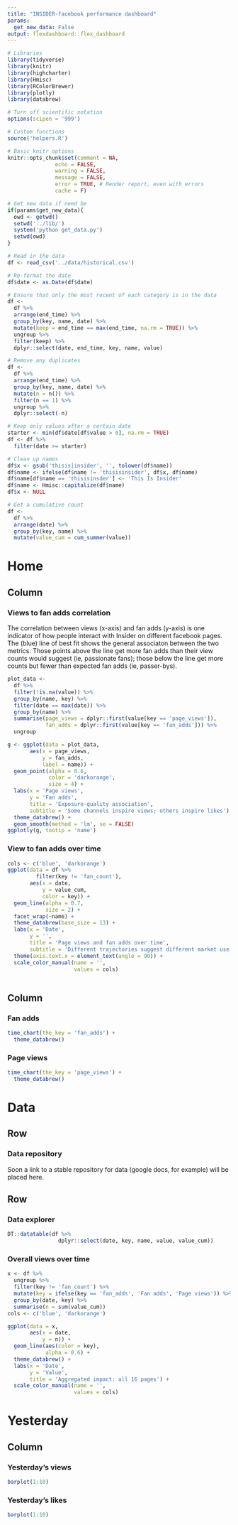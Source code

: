 ```yaml
---
title: "INSIDER-facebook performance dashboard"
params:
  get_new_data: False
output: flexdashboard::flex_dashboard
---
```


```r
# Libraries
library(tidyverse)
library(knitr)
library(highcharter)
library(Hmisc)
library(RColorBrewer)
library(plotly)
library(databrew)

# Turn off scientific notation
options(scipen = '999')

# Custom functions
source('helpers.R')

# Basic knitr options
knitr::opts_chunk$set(comment = NA, 
               echo = FALSE, 
               warning = FALSE, 
               message = FALSE, 
               error = TRUE, # Render report, even with errors
               cache = F)

# Get new data if need be
if(params$get_new_data){
  owd <- getwd()
  setwd('../lib/')
  system('python get_data.py')
  setwd(owd)
}

# Read in the data
df <- read_csv('../data/historical.csv')

# Re-format the date
df$date <- as.Date(df$date)

# Ensure that only the most recent of each category is in the data
df <- 
  df %>%
  arrange(end_time) %>%
  group_by(key, name, date) %>%
  mutate(keep = end_time == max(end_time, na.rm = TRUE)) %>%
  ungroup %>%
  filter(keep) %>%
  dplyr::select(date, end_time, key, name, value)

# Remove any duplicates
df <- 
  df %>%
  arrange(end_time) %>%
  group_by(key, name, date) %>%
  mutate(n = n()) %>%
  filter(n == 1) %>%
  ungroup %>%
  dplyr::select(-n)

# Keep only values after a certain date
starter <- min(df$date[df$value > 0], na.rm = TRUE)
df <- df %>%
  filter(date >= starter)

# Clean up names
df$x <- gsub('thisis|insider', '', tolower(df$name))
df$name <- ifelse(df$name != 'thisisinsider', df$x, df$name)
df$name[df$name == 'thisisinsder'] <- 'This Is Insider'
df$name <- Hmisc::capitalize(df$name)
df$x <- NULL

# Get a cumulative count
df <- 
  df %>%
  arrange(date) %>%
  group_by(key, name) %>%
  mutate(value_cum = cum_summer(value))
```


 
Home
=====================================  
    
   
Column {.tabset}
-------------------------------------
   

### Views to fan adds correlation

The correlation between views (x-axis) and fan adds (y-axis) is one indicator of how people interact with Insider on different facebook pages. The (blue) line of best fit shows the general associaton between the two metrics. Those points above the line get more fan adds than their view counts would suggest (ie, passionate fans); those below the line get more counts but fewer than expected fan adds (ie, passer-bys).
    
```r
plot_data <- 
  df %>%
  filter(!is.na(value)) %>%
  group_by(name, key) %>%
  filter(date == max(date)) %>%
  group_by(name) %>%
  summarise(page_views = dplyr::first(value[key == 'page_views']),
            fan_adds = dplyr::first(value[key == 'fan_adds'])) %>%
  ungroup

g <- ggplot(data = plot_data,
       aes(x = page_views,
           y = fan_adds,
           label = name)) +
  geom_point(alpha = 0.6,
             color = 'darkorange',
             size = 4) +
  labs(x = 'Page views',
       y = 'Fan adds',
       title = 'Exposure-quality association',
       subtitle = 'Some channels inspire views; others inspire likes') +
  theme_databrew() +
  geom_smooth(method = 'lm', se = FALSE)
ggplotly(g, tootip = 'name')
```
 

### View to fan adds over time

```r
cols <- c('blue', 'darkorange')
ggplot(data = df %>%
         filter(key != 'fan_count'),
       aes(x = date,
           y = value_cum,
           color = key)) +
  geom_line(alpha = 0.7,
            size = 2) +
  facet_wrap(~name) +
  theme_databrew(base_size = 13) +
  labs(x = 'Date',
       y = '',
       title = 'Page views and fan adds over time',
       subtitle = 'Different trajectories suggest different market use') +
  theme(axis.text.x = element_text(angle = 90)) +
  scale_color_manual(name = '',
                     values = cols)
  
```
   
Column {.tabset}
-------------------------------------
   
### Fan adds

```r
time_chart(the_key = 'fan_adds') +
  theme_databrew()
```   

    
### Page views
    
```r
time_chart(the_key = 'page_views') +
  theme_databrew()
```

    




Data {data-orientation=rows}
=====================================     
   
Row {data-height=300}
-------------------------------------

### Data repository

Soon a link to a stable repository for data (google docs, for example) will be placed here.

Row {data-height=700}
-------------------------------------
   
### Data explorer

```r
DT::datatable(df %>%
                dplyr::select(date, key, name, value, value_cum))
```   
    
### Overall views over time

```r
x <- df %>%
  ungroup %>%
  filter(key != 'fan_count') %>%
  mutate(key = ifelse(key == 'fan_adds', 'Fan adds', 'Page views')) %>%
  group_by(date, key) %>%
  summarise(n = sum(value_cum))
cols <- c('blue', 'darkorange')

ggplot(data = x,
       aes(x = date,
           y = n)) +
  geom_line(aes(color = key),
            alpha = 0.6) +
  theme_databrew() +
  labs(x = 'Date',
       y = 'Value',
       title = 'Aggregated impact: all 16 pages') +
  scale_color_manual(name = '',
                     values = cols)
```


Yesterday
=====================================  
    
   
Column {.tabset}
-------------------------------------
   

### Yesterday's views

```r
barplot(1:10)
```

### Yesterday's likes

```r
barplot(1:10)
```
